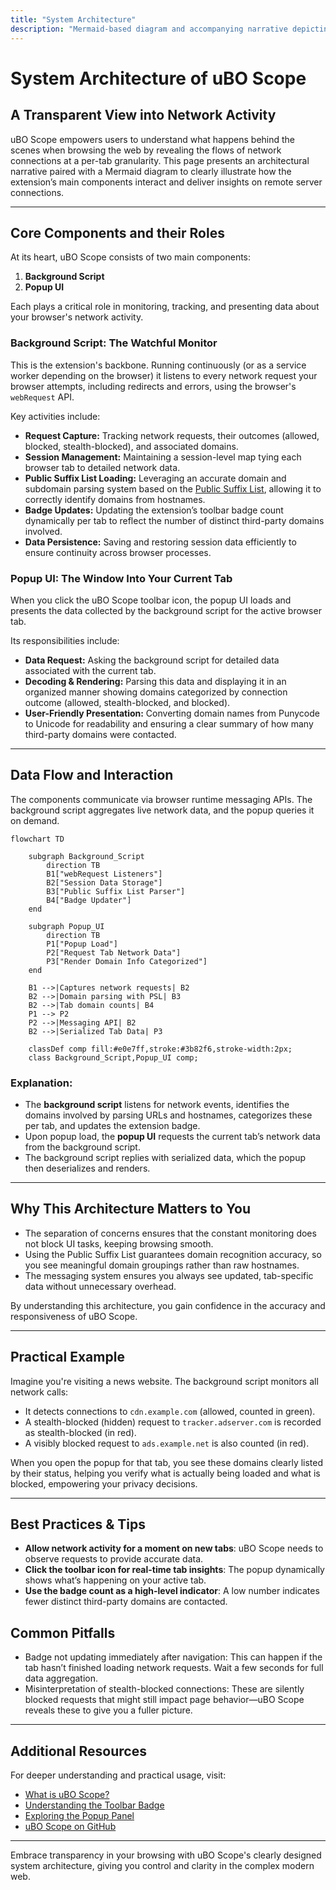 ```yaml
---
title: "System Architecture"
description: "Mermaid-based diagram and accompanying narrative depicting uBO Scope’s main parts: the background script monitoring network requests, popup UI for displaying data per-tab, and how these components connect using browser APIs. Frames data flow from network event to visual presentation, helping users grasp the operational model."
---
```


# System Architecture of uBO Scope

## A Transparent View into Network Activity

uBO Scope empowers users to understand what happens behind the scenes when browsing the web by revealing the flows of network connections at a per-tab granularity. This page presents an architectural narrative paired with a Mermaid diagram to clearly illustrate how the extension’s main components interact and deliver insights on remote server connections.

---

## Core Components and their Roles

At its heart, uBO Scope consists of two main components:

1. **Background Script**
2. **Popup UI**

Each plays a critical role in monitoring, tracking, and presenting data about your browser's network activity.

### Background Script: The Watchful Monitor

This is the extension's backbone. Running continuously (or as a service worker depending on the browser) it listens to every network request your browser attempts, including redirects and errors, using the browser's `webRequest` API.

Key activities include:

- **Request Capture:** Tracking network requests, their outcomes (allowed, blocked, stealth-blocked), and associated domains.
- **Session Management:** Maintaining a session-level map tying each browser tab to detailed network data.
- **Public Suffix List Loading:** Leveraging an accurate domain and subdomain parsing system based on the [Public Suffix List](https://publicsuffix.org/list/), allowing it to correctly identify domains from hostnames.
- **Badge Updates:** Updating the extension’s toolbar badge count dynamically per tab to reflect the number of distinct third-party domains involved.
- **Data Persistence:** Saving and restoring session data efficiently to ensure continuity across browser processes.

### Popup UI: The Window Into Your Current Tab

When you click the uBO Scope toolbar icon, the popup UI loads and presents the data collected by the background script for the active browser tab.

Its responsibilities include:

- **Data Request:** Asking the background script for detailed data associated with the current tab.
- **Decoding & Rendering:** Parsing this data and displaying it in an organized manner showing domains categorized by connection outcome (allowed, stealth-blocked, and blocked).
- **User-Friendly Presentation:** Converting domain names from Punycode to Unicode for readability and ensuring a clear summary of how many third-party domains were contacted.

---

## Data Flow and Interaction

The components communicate via browser runtime messaging APIs. The background script aggregates live network data, and the popup queries it on demand.

```mermaid
flowchart TD

    subgraph Background_Script
        direction TB
        B1["webRequest Listeners"]
        B2["Session Data Storage"]
        B3["Public Suffix List Parser"]
        B4["Badge Updater"]
    end

    subgraph Popup_UI
        direction TB
        P1["Popup Load"]
        P2["Request Tab Network Data"]
        P3["Render Domain Info Categorized"]
    end

    B1 -->|Captures network requests| B2
    B2 -->|Domain parsing with PSL| B3
    B2 -->|Tab domain counts| B4
    P1 --> P2
    P2 -->|Messaging API| B2
    B2 -->|Serialized Tab Data| P3

    classDef comp fill:#e0e7ff,stroke:#3b82f6,stroke-width:2px;
    class Background_Script,Popup_UI comp;
```

### Explanation:

- The **background script** listens for network events, identifies the domains involved by parsing URLs and hostnames, categorizes these per tab, and updates the extension badge.
- Upon popup load, the **popup UI** requests the current tab’s network data from the background script.
- The background script replies with serialized data, which the popup then deserializes and renders.

---

## Why This Architecture Matters to You

- The separation of concerns ensures that the constant monitoring does not block UI tasks, keeping browsing smooth.
- Using the Public Suffix List guarantees domain recognition accuracy, so you see meaningful domain groupings rather than raw hostnames.
- The messaging system ensures you always see updated, tab-specific data without unnecessary overhead.

By understanding this architecture, you gain confidence in the accuracy and responsiveness of uBO Scope.

---

## Practical Example

Imagine you're visiting a news website. The background script monitors all network calls:

- It detects connections to `cdn.example.com` (allowed, counted in green).
- A stealth-blocked (hidden) request to `tracker.adserver.com` is recorded as stealth-blocked (in red).
- A visibly blocked request to `ads.example.net` is also counted (in red).

When you open the popup for that tab, you see these domains clearly listed by their status, helping you verify what is actually being loaded and what is blocked, empowering your privacy decisions.

---

## Best Practices & Tips

- **Allow network activity for a moment on new tabs**: uBO Scope needs to observe requests to provide accurate data.
- **Click the toolbar icon for real-time tab insights**: The popup dynamically shows what’s happening on your active tab.
- **Use the badge count as a high-level indicator**: A low number indicates fewer distinct third-party domains are contacted.

## Common Pitfalls

- Badge not updating immediately after navigation: This can happen if the tab hasn’t finished loading network requests. Wait a few seconds for full data aggregation.
- Misinterpretation of stealth-blocked connections: These are silently blocked requests that might still impact page behavior—uBO Scope reveals these to give you a fuller picture.

---

## Additional Resources

For deeper understanding and practical usage, visit:

- [What is uBO Scope?](./what-is-uboscope.md)
- [Understanding the Toolbar Badge](../guides/essential-workflows/understanding-the-badge.md)
- [Exploring the Popup Panel](../guides/essential-workflows/exploring-the-popup.md)
- [uBO Scope on GitHub](https://github.com/gorhill/uBO-Scope)

---

Embrace transparency in your browsing with uBO Scope's clearly designed system architecture, giving you control and clarity in the complex modern web.
